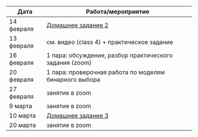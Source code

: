 Дата | Работа/мероприятие
-------- | ----------------------------------------------------------
14 февраля | <a href="CDA_hw2_2021.pdf" title=>Домашнее задание 2</a>
13 февраля | см. видео (class 4) + практическое задание
16 февраля | 1 пара: обсуждение, разбор практического задания (zoom)
20 февраля | 1 пара: проверочная работа по моделям бинарного выбора 
27 февраля | занятие в zoom
9 марта | занятие в zoom
10 марта | <a href="CDA_hw3_2021.pdf" title=>Домашнее задание 3</a>
20 марта | занятие в zoom